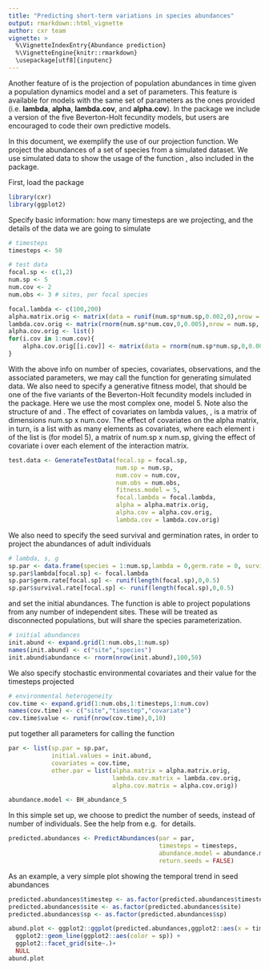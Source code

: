 ```yaml
---
title: "Predicting short-term variations in species abundances"
output: rmarkdown::html_vignette
author: cxr team
vignette: >
  %\VignetteIndexEntry{Abundance prediction}
  %\VignetteEngine{knitr::rmarkdown}
  \usepackage[utf8]{inputenc}
---
```


Another feature of \code{cxr} is the projection of population abundances in time given a population dynamics model and a set of parameters. This feature is available for models with the same set of parameters as the ones provided (i.e. **lambda**, **alpha**, **lambda.cov**, and **alpha.cov**). In the package we include a version of the five Beverton-Holt fecundity models, but users are encouraged to code their own predictive models.

In this document, we exemplify the use of our projection function. We project the abundances of a set of species from a simulated dataset. We use simulated data to show the usage of the function \code{GenerateTestData}, also included in the package.

First, load the package

```r
library(cxr)
library(ggplot2)
```

Specify basic information: how many timesteps are we projecting, and the details of the data we are going to simulate

```r
# timesteps
timesteps <- 50

# test data
focal.sp <- c(1,2)
num.sp <- 5
num.cov <- 2
num.obs <- 3 # sites, per focal species

focal.lambda <- c(100,200)
alpha.matrix.orig <- matrix(data = runif(num.sp*num.sp,0.002,0),nrow = num.sp, ncol = num.sp)
lambda.cov.orig <- matrix(rnorm(num.sp*num.cov,0,0.005),nrow = num.sp, ncol = num.cov)
alpha.cov.orig <- list()
for(i.cov in 1:num.cov){
    alpha.cov.orig[[i.cov]] <- matrix(data = rnorm(num.sp*num.sp,0,0.005),nrow = num.sp, ncol = num.sp) 
}

```

With the above info on number of species, covariates, observations, and the associated parameters, we may call the function for generating simulated data. We also need to specify a generative fitness model, that should be one of the five variants of the Beverton-Holt fecundity models included in the package. Here we use the most complex one, model 5. Note also the structure of \code{lambda.cov} and \code{alpha.cov}. The effect of covariates on lambda values, \code{lambda.cov}, is a matrix of dimensions num.sp x num.cov. The effect of covariates on the alpha matrix, in turn, is a list with as many elements as covariates, where each element i of the list is (for model 5), a matrix of num.sp x num.sp, giving the effect of covariate i over each element of the interaction matrix.

```r
test.data <- GenerateTestData(focal.sp = focal.sp,
                              num.sp = num.sp,
                              num.cov = num.cov,
                              num.obs = num.obs,
                              fitness.model = 5,
                              focal.lambda = focal.lambda,
                              alpha = alpha.matrix.orig,
                              alpha.cov = alpha.cov.orig,
                              lambda.cov = lambda.cov.orig)
```

We also need to specify the seed survival and germination rates, in order to project the abundances of adult individuals

```r
# lambda, s, g
sp.par <- data.frame(species = 1:num.sp,lambda = 0,germ.rate = 0, survival.rate = 0)
sp.par$lambda[focal.sp] <- focal.lambda
sp.par$germ.rate[focal.sp] <- runif(length(focal.sp),0,0.5)
sp.par$survival.rate[focal.sp] <- runif(length(focal.sp),0,0.5)
```

and set the initial abundances. The \code{PredictAbundances} function is able to project populations from any number of independent sites. These will be treated as disconnected populations, but will share the species parameterization.

```r
# initial abundances
init.abund <- expand.grid(1:num.obs,1:num.sp)
names(init.abund) <- c("site","species")
init.abund$abundance <- rnorm(nrow(init.abund),100,50)
```

We also specify stochastic environmental covariates and their value for the timesteps projected

```r
# environmental heterogeneity
cov.time <- expand.grid(1:num.obs,1:timesteps,1:num.cov)
names(cov.time) <- c("site","timestep","covariate")
cov.time$value <- runif(nrow(cov.time),0,10)
```

put together all parameters for calling the function

```r
par <- list(sp.par = sp.par, 
            initial.values = init.abund, 
            covariates = cov.time, 
            other.par = list(alpha.matrix = alpha.matrix.orig, 
                             lambda.cov.matrix = lambda.cov.orig, 
                             alpha.cov.matrix = alpha.cov.orig))

abundance.model <- BH_abundance_5
```

In this simple set up, we choose to predict the number of seeds, instead of number of individuals. See the help from e.g. \code{BH_abundance_5} for details.

```r
predicted.abundances <- PredictAbundances(par = par,
                                          timesteps = timesteps,
                                          abundance.model = abundance.model,
                                          return.seeds = FALSE)
```

As an example, a very simple plot showing the temporal trend in seed abundances

```r
predicted.abundances$timestep <- as.factor(predicted.abundances$timestep)
predicted.abundances$site <- as.factor(predicted.abundances$site)
predicted.abundances$sp <- as.factor(predicted.abundances$sp)

abund.plot <- ggplot2::ggplot(predicted.abundances,ggplot2::aes(x = timestep,y = abundance, group = sp)) + 
  ggplot2::geom_line(ggplot2::aes(color = sp)) + 
  ggplot2::facet_grid(site~.)+
  NULL
abund.plot
```

